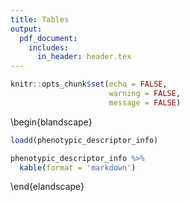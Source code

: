 ```yaml
---
title: Tables
output: 
  pdf_document:
    includes:
      in_header: header.tex
---
```


```r
knitr::opts_chunk$set(echo = FALSE,
                      warning = FALSE,
                      message = FALSE)
```

\newpage

\begin{blandscape}

```r
loadd(phenotypic_descriptor_info)

phenotypic_descriptor_info %>%
  kable(format = 'markdown')
```

\end{elandscape}

```r

```


